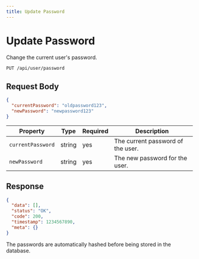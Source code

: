 ```yaml
---
title: Update Password
---
```



# Update Password

Change the current user's password.

```bash
PUT /api/user/password
```

## Request Body

```json
{
  "currentPassword": "oldpassword123",
  "newPassword": "newpassword123"
}
```

| Property | Type | Required | Description |
|----------|------|----------|-------------|
| `currentPassword` | string | yes | The current password of the user. |
| `newPassword` | string | yes | The new password for the user. |

## Response

```json
{
  "data": [],
  "status": "OK",
  "code": 200,
  "timestamp": 1234567890,
  "meta": {}
}
```

<Callout type='info'>
  The passwords are automatically hashed before being stored in the database.
</Callout>
